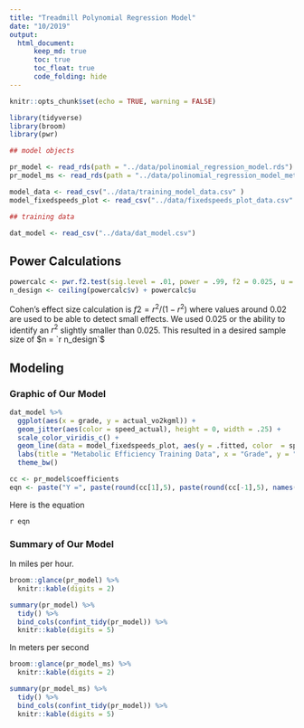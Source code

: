 ```yaml
---
title: "Treadmill Polynomial Regression Model"
date: "10/2019"
output: 
  html_document:
      keep_md: true
      toc: true
      toc_float: true
      code_folding: hide
---
```



```r
knitr::opts_chunk$set(echo = TRUE, warning = FALSE)
```

```r
library(tidyverse)
library(broom)
library(pwr)

## model objects

pr_model <- read_rds(path = "../data/polinomial_regression_model.rds")
pr_model_ms <- read_rds(path = "../data/polinomial_regression_model_metersecond.rds")

model_data <- read_csv("../data/training_model_data.csv" )
model_fixedspeeds_plot <- read_csv("../data/fixedspeeds_plot_data.csv" )

## training data

dat_model <- read_csv("../data/dat_model.csv")  

```

## Power Calculations



```r
powercalc <- pwr.f2.test(sig.level = .01, power = .99, f2 = 0.025, u = 6)
n_design <- ceiling(powercalc$v) + powercalc$u
```

Cohen's effect size calculation is $f2 = r^2 / (1  - r^2)$ where values around $0.02$ are used to be able to detect small effects.  We used $0.025$ or the ability to identify an $r^2$ slightly smaller than $0.025$. This resulted in a desired sample size of $n = `r n_design`$



## Modeling 

### Graphic of Our Model

```r
dat_model %>% 
  ggplot(aes(x = grade, y = actual_vo2kgml)) +
  geom_jitter(aes(color = speed_actual), height = 0, width = .25) +
  scale_color_viridis_c() +
  geom_line(data = model_fixedspeeds_plot, aes(y = .fitted, color  = speed_actual, group = factor(speed_actual))) +
  labs(title = "Metabolic Efficiency Training Data", x = "Grade", y = "VO-2 (ml/kg/min)", color = "Speed (mph)") +
  theme_bw()

cc <- pr_model$coefficients
eqn <- paste("Y =", paste(round(cc[1],5), paste(round(cc[-1],5), names(cc[-1]), sep=" * ", collapse=" + "), sep=" + "))

```

Here is the equation

`r eqn`


### Summary of Our Model

In miles per hour.

```r
broom::glance(pr_model) %>%
  knitr::kable(digits = 2)
```

```r
summary(pr_model) %>%
  tidy() %>%
  bind_cols(confint_tidy(pr_model)) %>%
  knitr::kable(digits = 5)
```



In meters per second

```r
broom::glance(pr_model_ms) %>%
  knitr::kable(digits = 2)
```

```r
summary(pr_model_ms) %>%
  tidy() %>%
  bind_cols(confint_tidy(pr_model)) %>%
  knitr::kable(digits = 5)
```
